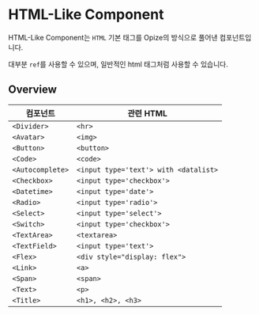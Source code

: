 
<Meta title="HTML-LIKE Component/HTML-like Component" />

# HTML-Like Component

HTML-Like Component는 `HTML` 기본 태그를 Opize의 방식으로 풀어낸 컴포넌트입니다.

대부분 `ref`를 사용할 수 있으며, 일반적인 html 태그처럼 사용할 수 있습니다.

## Overview
|컴포넌트|관련 HTML|
|-|-|
|`<Divider>`|`<hr>`|
|`<Avatar>`|`<img>`|
|`<Button>`|`<button>`|
|`<Code>`|`<code>`|
|`<Autocomplete>`|`<input type='text'> with <datalist>`|
|`<Checkbox>`|`<input type='checkbox'>`|
|`<Datetime>`|`<input type='date'>`|
|`<Radio>`|`<input type='radio'>`|
|`<Select>`|`<input type='select'>`|
|`<Switch>`|`<input type='checkbox'>`|
|`<TextArea>`|`<textarea>`|
|`<TextField>`|`<input type='text'>`|
|`<Flex>`|`<div style="display: flex">`|
|`<Link>`|`<a>`|
|`<Span>`|`<span>`|
|`<Text>`|`<p>`|
|`<Title>`|`<h1>, <h2>, <h3>`|